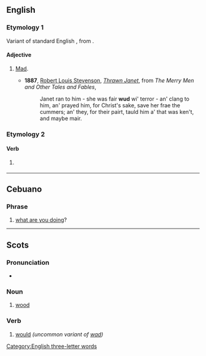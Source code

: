 ==English==

===Etymology 1===
Variant of standard English {{m|en|wood}}, from {{inh|en|ang|wōd||mad, insane}}.

====Adjective====
{{en-adj}}

# {{lb|en|dialectal}} [[mad|Mad]].
#* '''1887''', [[w:Robert Louis Stevenson|Robert Louis Stevenson]], ''[[s:Thrawn Janet|Thrawn Janet]]'', from ''The Merry Men and Other Tales and Fables'',
#*: Janet ran to him - she was fair '''wud''' wi' terror - an' clang to him, an' prayed him, for Christ's sake, save her frae the cummers; an' they, for their pairt, tauld him a' that was ken't, and maybe mair.

===Etymology 2===

====Verb====
{{head|en|verb form}}

# {{lb|en|nonstandard|informal}} {{alternative form of|en|would}}

[[Category:English three-letter words]]

----

==Cebuano==

===Phrase===
{{head|ceb|phrase}}

# {{lb|ceb|texting}} [[what are you doing]]?

----

==Scots==

===Pronunciation===
* {{IPA|sco|/wʌd/}}

===Noun===
{{sco-noun}}

# {{lb|sco|South Scots}} [[wood]]

===Verb===
{{head|sco|verbs}}

# {{lb|sco|South Scots}} [[would]] ''(uncommon variant of [[wad]])''
